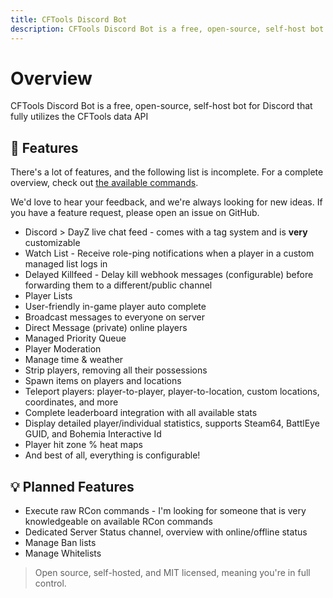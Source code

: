 ```yaml
---
title: CFTools Discord Bot
description: CFTools Discord Bot is a free, open-source, self-host bot for Discord that fully utilizes the CFTools data API
---
```


# Overview

CFTools Discord Bot is a free, open-source, self-host bot for Discord that fully utilizes the CFTools data API

## 🤩 Features

There's a lot of features, and the following list is incomplete. For a complete overview, check out [the available commands](/docs/cftools-discord-bot/commands).

We'd love to hear your feedback, and we're always looking for new ideas. If you have a feature request, please open an issue on GitHub.

- Discord > DayZ live chat feed - comes with a tag system and is **very** customizable
- Watch List - Receive role-ping notifications when a player in a custom managed list logs in
- Delayed Killfeed - Delay kill webhook messages (configurable) before forwarding them to a different/public channel
- Player Lists
- User-friendly in-game player auto complete
- Broadcast messages to everyone on server
- Direct Message (private) online players
- Managed Priority Queue
- Player Moderation
- Manage time & weather
- Strip players, removing all their possessions
- Spawn items on players and locations
- Teleport players: player-to-player, player-to-location, custom locations, coordinates, and more
- Complete leaderboard integration with all available stats
- Display detailed player/individual statistics, supports Steam64, BattlEye GUID, and Bohemia Interactive Id
- Player hit zone % heat maps
- And best of all, everything is configurable!

## 💡 Planned Features

- Execute raw RCon commands - I'm looking for someone that is very knowledgeable on available RCon commands
- Dedicated Server Status channel, overview with online/offline status
- Manage Ban lists
- Manage Whitelists

> Open source, self-hosted, and MIT licensed, meaning you're in full control.
